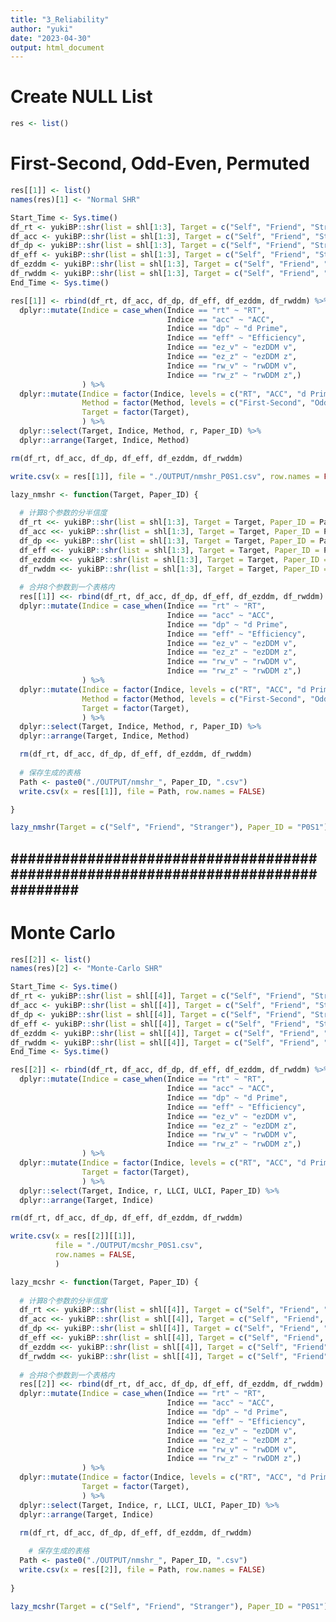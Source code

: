 ```yaml
---
title: "3_Reliability"
author: "yuki"
date: "2023-04-30"
output: html_document
---
```

# Create NULL List
```r
res <- list()
```

# First-Second, Odd-Even, Permuted
```r
res[[1]] <- list()
names(res)[1] <- "Normal SHR"
```

```r
Start_Time <- Sys.time()
df_rt <- yukiBP::shr(list = shl[1:3], Target = c("Self", "Friend", "Stranger"), Paper_ID = "P0S1", Indice = "rt", mc = FALSE, nc = 8)
df_acc <- yukiBP::shr(list = shl[1:3], Target = c("Self", "Friend", "Stranger"), Paper_ID = "P0S1", Indice = "acc", mc = FALSE, nc = 8)
df_dp <- yukiBP::shr(list = shl[1:3], Target = c("Self", "Friend", "Stranger"), Paper_ID = "P0S1", Indice = "dp", mc = FALSE, nc = 8)
df_eff <- yukiBP::shr(list = shl[1:3], Target = c("Self", "Friend", "Stranger"), Paper_ID = "P0S1", Indice = "eff", mc = FALSE, nc = 8)
df_ezddm <- yukiBP::shr(list = shl[1:3], Target = c("Self", "Friend", "Stranger"), Paper_ID = "P0S1", Indice = "ezddm", mc = FALSE, nc = 8)
df_rwddm <- yukiBP::shr(list = shl[1:3], Target = c("Self", "Friend", "Stranger"), Paper_ID = "P0S1", Indice = "rwddm", mc = FALSE, nc = 8)
End_Time <- Sys.time()
```

```r
res[[1]] <- rbind(df_rt, df_acc, df_dp, df_eff, df_ezddm, df_rwddm) %>%
  dplyr::mutate(Indice = case_when(Indice == "rt" ~ "RT",
                                   Indice == "acc" ~ "ACC",
                                   Indice == "dp" ~ "d Prime",
                                   Indice == "eff" ~ "Efficiency",
                                   Indice == "ez_v" ~ "ezDDM v",
                                   Indice == "ez_z" ~ "ezDDM z",
                                   Indice == "rw_v" ~ "rwDDM v",
                                   Indice == "rw_z" ~ "rwDDM z",)
                ) %>%
  dplyr::mutate(Indice = factor(Indice, levels = c("RT", "ACC", "d Prime", "Efficiency", "ezDDM v", "ezDDM z", "rwDDM v", "rwDDM z")),
                Method = factor(Method, levels = c("First-Second", "Odd-Even", "Permuted")),
                Target = factor(Target),
                ) %>%
  dplyr::select(Target, Indice, Method, r, Paper_ID) %>%
  dplyr::arrange(Target, Indice, Method)

rm(df_rt, df_acc, df_dp, df_eff, df_ezddm, df_rwddm)
```

```r
write.csv(x = res[[1]], file = "./OUTPUT/nmshr_P0S1.csv", row.names = FALSE)
```

```r
lazy_nmshr <- function(Target, Paper_ID) {
  
  # 计算8个参数的分半信度 
  df_rt <<- yukiBP::shr(list = shl[1:3], Target = Target, Paper_ID = Paper_ID, Indice = "rt", mc = FALSE, nc = 8)
  df_acc <<- yukiBP::shr(list = shl[1:3], Target = Target, Paper_ID = Paper_ID, Indice = "acc", mc = FALSE, nc = 8)
  df_dp <<- yukiBP::shr(list = shl[1:3], Target = Target, Paper_ID = Paper_ID, Indice = "dp", mc = FALSE, nc = 8)
  df_eff <<- yukiBP::shr(list = shl[1:3], Target = Target, Paper_ID = Paper_ID, Indice = "eff", mc = FALSE, nc = 8)
  df_ezddm <<- yukiBP::shr(list = shl[1:3], Target = Target, Paper_ID = Paper_ID, Indice = "ezddm", mc = FALSE, nc = 8)
  df_rwddm <<- yukiBP::shr(list = shl[1:3], Target = Target, Paper_ID = Paper_ID, Indice = "rwddm", mc = FALSE, nc = 8)
  
  # 合并8个参数到一个表格内
  res[[1]] <<- rbind(df_rt, df_acc, df_dp, df_eff, df_ezddm, df_rwddm) %>%
  dplyr::mutate(Indice = case_when(Indice == "rt" ~ "RT",
                                   Indice == "acc" ~ "ACC",
                                   Indice == "dp" ~ "d Prime",
                                   Indice == "eff" ~ "Efficiency",
                                   Indice == "ez_v" ~ "ezDDM v",
                                   Indice == "ez_z" ~ "ezDDM z",
                                   Indice == "rw_v" ~ "rwDDM v",
                                   Indice == "rw_z" ~ "rwDDM z",)
                ) %>%
  dplyr::mutate(Indice = factor(Indice, levels = c("RT", "ACC", "d Prime", "Efficiency", "ezDDM v", "ezDDM z", "rwDDM v", "rwDDM z")),
                Method = factor(Method, levels = c("First-Second", "Odd-Even", "Permuted")),
                Target = factor(Target),
                ) %>%
  dplyr::select(Target, Indice, Method, r, Paper_ID) %>%
  dplyr::arrange(Target, Indice, Method)

  rm(df_rt, df_acc, df_dp, df_eff, df_ezddm, df_rwddm)
  
  # 保存生成的表格
  Path <- paste0("./OUTPUT/nmshr_", Paper_ID, ".csv")
  write.csv(x = res[[1]], file = Path, row.names = FALSE)

}
```

```r
lazy_nmshr(Target = c("Self", "Friend", "Stranger"), Paper_ID = "P0S1")
```


################################################################################
--------------------------------------------------------------------------------
################################################################################


# Monte Carlo
```r
res[[2]] <- list()
names(res)[2] <- "Monte-Carlo SHR"
```

```r
Start_Time <- Sys.time()
df_rt <- yukiBP::shr(list = shl[[4]], Target = c("Self", "Friend", "Stranger"), Paper_ID = "P0S1", Indice = "rt", mc = TRUE, nc = 16)
df_acc <- yukiBP::shr(list = shl[[4]], Target = c("Self", "Friend", "Stranger"), Paper_ID = "P0S1", Indice = "acc", mc = TRUE, nc = 16)
df_dp <- yukiBP::shr(list = shl[[4]], Target = c("Self", "Friend", "Stranger"), Paper_ID = "P0S1", Indice = "dp", mc = TRUE, nc = 16)
df_eff <- yukiBP::shr(list = shl[[4]], Target = c("Self", "Friend", "Stranger"), Paper_ID = "P0S1", Indice = "eff", mc = TRUE, nc = 16)
df_ezddm <- yukiBP::shr(list = shl[[4]], Target = c("Self", "Friend", "Stranger"), Paper_ID = "P0S1", Indice = "ezddm", mc = TRUE, nc = 16)
df_rwddm <- yukiBP::shr(list = shl[[4]], Target = c("Self", "Friend", "Stranger"), Paper_ID = "P0S1", Indice = "rwddm", mc = TRUE, nc = 16)
End_Time <- Sys.time()
```

```r
res[[2]] <- rbind(df_rt, df_acc, df_dp, df_eff, df_ezddm, df_rwddm) %>%
  dplyr::mutate(Indice = case_when(Indice == "rt" ~ "RT",
                                   Indice == "acc" ~ "ACC",
                                   Indice == "dp" ~ "d Prime",
                                   Indice == "eff" ~ "Efficiency",
                                   Indice == "ez_v" ~ "ezDDM v",
                                   Indice == "ez_z" ~ "ezDDM z",
                                   Indice == "rw_v" ~ "rwDDM v",
                                   Indice == "rw_z" ~ "rwDDM z",)
                ) %>%
  dplyr::mutate(Indice = factor(Indice, levels = c("RT", "ACC", "d Prime", "Efficiency", "ezDDM v", "ezDDM z", "rwDDM v", "rwDDM z")),
                Target = factor(Target),
                ) %>%
  dplyr::select(Target, Indice, r, LLCI, ULCI, Paper_ID) %>%
  dplyr::arrange(Target, Indice)

rm(df_rt, df_acc, df_dp, df_eff, df_ezddm, df_rwddm)
```

```r
write.csv(x = res[[2]][[1]],
          file = "./OUTPUT/mcshr_P0S1.csv",
          row.names = FALSE,
          )
```

```r
lazy_mcshr <- function(Target, Paper_ID) {
  
  # 计算8个参数的分半信度 
  df_rt <<- yukiBP::shr(list = shl[[4]], Target = c("Self", "Friend", "Stranger"), Paper_ID = "P0S1", Indice = "rt", mc = TRUE, nc = 16)
  df_acc <<- yukiBP::shr(list = shl[[4]], Target = c("Self", "Friend", "Stranger"), Paper_ID = "P0S1", Indice = "acc", mc = TRUE, nc = 16)
  df_dp <<- yukiBP::shr(list = shl[[4]], Target = c("Self", "Friend", "Stranger"), Paper_ID = "P0S1", Indice = "dp", mc = TRUE, nc = 16)
  df_eff <<- yukiBP::shr(list = shl[[4]], Target = c("Self", "Friend", "Stranger"), Paper_ID = "P0S1", Indice = "eff", mc = TRUE, nc = 16)
  df_ezddm <<- yukiBP::shr(list = shl[[4]], Target = c("Self", "Friend", "Stranger"), Paper_ID = "P0S1", Indice = "ezddm", mc = TRUE, nc = 16)
  df_rwddm <<- yukiBP::shr(list = shl[[4]], Target = c("Self", "Friend", "Stranger"), Paper_ID = "P0S1", Indice = "rwddm", mc = TRUE, nc = 16)
  
  # 合并8个参数到一个表格内
  res[[2]] <<- rbind(df_rt, df_acc, df_dp, df_eff, df_ezddm, df_rwddm) %>%
  dplyr::mutate(Indice = case_when(Indice == "rt" ~ "RT",
                                   Indice == "acc" ~ "ACC",
                                   Indice == "dp" ~ "d Prime",
                                   Indice == "eff" ~ "Efficiency",
                                   Indice == "ez_v" ~ "ezDDM v",
                                   Indice == "ez_z" ~ "ezDDM z",
                                   Indice == "rw_v" ~ "rwDDM v",
                                   Indice == "rw_z" ~ "rwDDM z",)
                ) %>%
  dplyr::mutate(Indice = factor(Indice, levels = c("RT", "ACC", "d Prime", "Efficiency", "ezDDM v", "ezDDM z", "rwDDM v", "rwDDM z")),
                Target = factor(Target),
                ) %>%
  dplyr::select(Target, Indice, r, LLCI, ULCI, Paper_ID) %>%
  dplyr::arrange(Target, Indice)

  rm(df_rt, df_acc, df_dp, df_eff, df_ezddm, df_rwddm)
  
    # 保存生成的表格
  Path <- paste0("./OUTPUT/nmshr_", Paper_ID, ".csv")
  write.csv(x = res[[2]], file = Path, row.names = FALSE)
  
}
```

```r
lazy_mcshr(Target = c("Self", "Friend", "Stranger"), Paper_ID = "P0S1")
```
